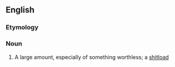 ==English==

===Etymology===
{{compound|en|crap|load}}

===Noun===
{{en-noun}}

# {{lb|en|slang|vulgar}} A large amount, especially of something worthless; a [[shitload]]